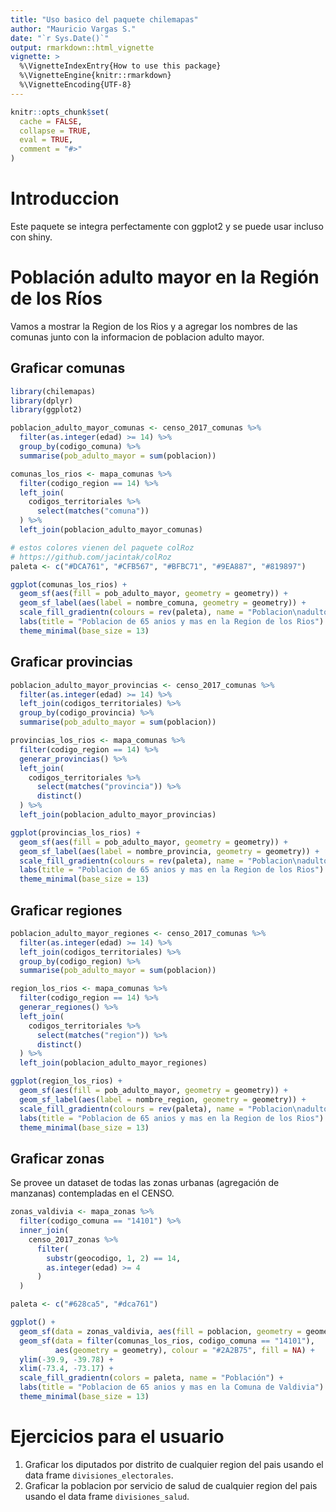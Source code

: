 ```yaml
---
title: "Uso basico del paquete chilemapas"
author: "Mauricio Vargas S."
date: "`r Sys.Date()`"
output: rmarkdown::html_vignette
vignette: >
  %\VignetteIndexEntry{How to use this package}
  %\VignetteEngine{knitr::rmarkdown}
  %\VignetteEncoding{UTF-8}
---
```


```r
knitr::opts_chunk$set(
  cache = FALSE,
  collapse = TRUE,
  eval = TRUE,
  comment = "#>"
)
```

# Introduccion

Este paquete se integra perfectamente con ggplot2 y se puede usar incluso
con shiny.

# Población adulto mayor en la Región de los Ríos

Vamos a mostrar la Region de los Rios y a agregar los nombres de las comunas 
junto con la informacion de poblacion adulto mayor.

## Graficar comunas

```r
library(chilemapas)
library(dplyr)
library(ggplot2)

poblacion_adulto_mayor_comunas <- censo_2017_comunas %>% 
  filter(as.integer(edad) >= 14) %>% 
  group_by(codigo_comuna) %>% 
  summarise(pob_adulto_mayor = sum(poblacion))

comunas_los_rios <- mapa_comunas %>% 
  filter(codigo_region == 14) %>% 
  left_join(
    codigos_territoriales %>% 
      select(matches("comuna"))
  ) %>% 
  left_join(poblacion_adulto_mayor_comunas)

# estos colores vienen del paquete colRoz
# https://github.com/jacintak/colRoz
paleta <- c("#DCA761", "#CFB567", "#BFBC71", "#9EA887", "#819897")

ggplot(comunas_los_rios) + 
  geom_sf(aes(fill = pob_adulto_mayor, geometry = geometry)) +
  geom_sf_label(aes(label = nombre_comuna, geometry = geometry)) +
  scale_fill_gradientn(colours = rev(paleta), name = "Poblacion\nadulto mayor") +
  labs(title = "Poblacion de 65 anios y mas en la Region de los Rios") +
  theme_minimal(base_size = 13)
```

## Graficar provincias

```r
poblacion_adulto_mayor_provincias <- censo_2017_comunas %>% 
  filter(as.integer(edad) >= 14) %>% 
  left_join(codigos_territoriales) %>% 
  group_by(codigo_provincia) %>% 
  summarise(pob_adulto_mayor = sum(poblacion))

provincias_los_rios <- mapa_comunas %>% 
  filter(codigo_region == 14) %>% 
  generar_provincias() %>% 
  left_join(
    codigos_territoriales %>% 
      select(matches("provincia")) %>% 
      distinct()
  ) %>% 
  left_join(poblacion_adulto_mayor_provincias)

ggplot(provincias_los_rios) + 
  geom_sf(aes(fill = pob_adulto_mayor, geometry = geometry)) +
  geom_sf_label(aes(label = nombre_provincia, geometry = geometry)) +
  scale_fill_gradientn(colours = rev(paleta), name = "Poblacion\nadulto mayor") +
  labs(title = "Poblacion de 65 anios y mas en la Region de los Rios") +
  theme_minimal(base_size = 13)
```

## Graficar regiones

```r
poblacion_adulto_mayor_regiones <- censo_2017_comunas %>% 
  filter(as.integer(edad) >= 14) %>% 
  left_join(codigos_territoriales) %>% 
  group_by(codigo_region) %>% 
  summarise(pob_adulto_mayor = sum(poblacion))

region_los_rios <- mapa_comunas %>% 
  filter(codigo_region == 14) %>% 
  generar_regiones() %>% 
  left_join(
    codigos_territoriales %>% 
      select(matches("region")) %>% 
      distinct()
  ) %>% 
  left_join(poblacion_adulto_mayor_regiones)

ggplot(region_los_rios) + 
  geom_sf(aes(fill = pob_adulto_mayor, geometry = geometry)) +
  geom_sf_label(aes(label = nombre_region, geometry = geometry)) +
  scale_fill_gradientn(colours = rev(paleta), name = "Poblacion\nadulto mayor") +
  labs(title = "Poblacion de 65 anios y mas en la Region de los Rios") +
  theme_minimal(base_size = 13)
```

## Graficar zonas

Se provee un dataset de todas las zonas urbanas (agregación de manzanas) contempladas en el CENSO.

```r
zonas_valdivia <- mapa_zonas %>% 
  filter(codigo_comuna == "14101") %>% 
  inner_join(
    censo_2017_zonas %>% 
      filter(
        substr(geocodigo, 1, 2) == 14,
        as.integer(edad) >= 4
      )
  )

paleta <- c("#628ca5", "#dca761")

ggplot() + 
  geom_sf(data = zonas_valdivia, aes(fill = poblacion, geometry = geometry)) +
  geom_sf(data = filter(comunas_los_rios, codigo_comuna == "14101"),
          aes(geometry = geometry), colour = "#2A2B75", fill = NA) +
  ylim(-39.9, -39.78) +
  xlim(-73.4, -73.17) +
  scale_fill_gradientn(colors = paleta, name = "Población") +
  labs(title = "Poblacion de 65 anios y mas en la Comuna de Valdivia") +
  theme_minimal(base_size = 13)
```

# Ejercicios para el usuario

1. Graficar los diputados por distrito de cualquier region del pais usando el data frame `divisiones_electorales`.
2. Graficar la poblacion por servicio de salud de cualquier region del pais usando el data frame `divisiones_salud`.
